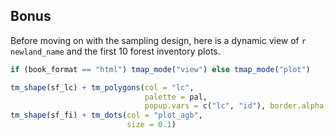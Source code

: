 

## Bonus

Before moving on with the <txt-green>sampling design</txt-green>, here is a dynamic view of ```r newland_name``` and the first 10 forest inventory plots.

```r

if (book_format == "html") tmap_mode("view") else tmap_mode("plot")

tm_shape(sf_lc) + tm_polygons(col = "lc", 
                              palette = pal, 
                              popup.vars = c("lc", "id"), border.alpha = 0) +
tm_shape(sf_fi) + tm_dots(col = "plot_agb", 
                          size = 0.1)

```


<!-- End of intro to Newland -->